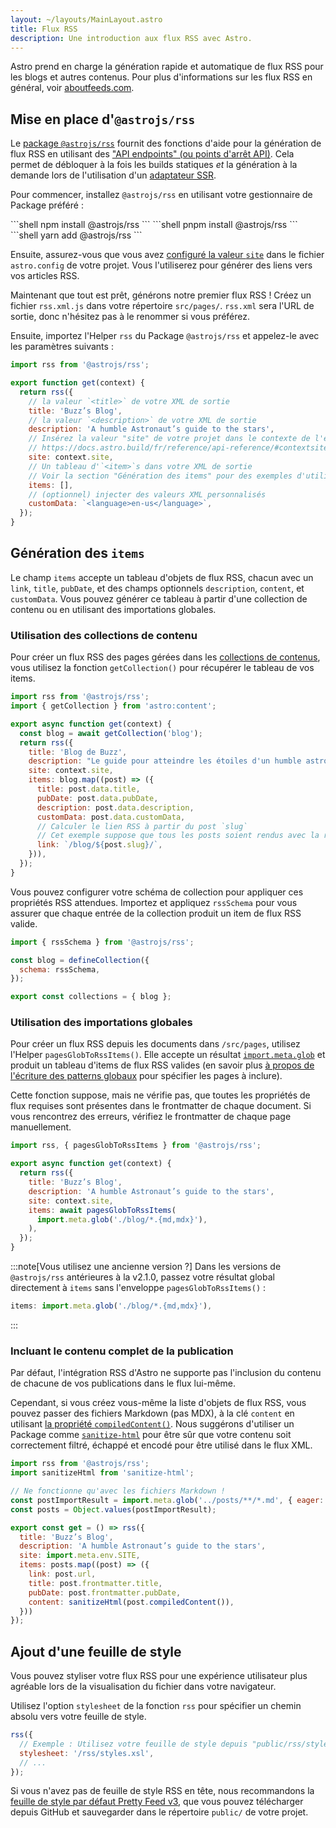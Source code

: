 ```yaml
---
layout: ~/layouts/MainLayout.astro
title: Flux RSS
description: Une introduction aux flux RSS avec Astro.
---
```



Astro prend en charge la génération rapide et automatique de flux RSS pour les blogs et autres contenus. Pour plus d'informations sur les flux RSS en général, voir [aboutfeeds.com](https://aboutfeeds.com/).

## Mise en place d'`@astrojs/rss`

Le [package `@astrojs/rss`](https://github.com/withastro/astro/tree/main/packages/astro-rss) fournit des fonctions d'aide pour la génération de flux RSS en utilisant des ["API endpoints" (ou points d'arrêt API)](/fr/core-concepts/endpoints/#points-de-terminaison-statiques). Cela permet de débloquer à la fois les builds statiques _et_ la génération à la demande lors de l'utilisation d'un [adaptateur SSR](/fr/guides/server-side-rendering/#activation-du-mode-ssr-dans-votre-projet).

Pour commencer, installez `@astrojs/rss` en utilisant votre gestionnaire de Package préféré :


<PackageManagerTabs>
  <Fragment slot="npm">
    ```shell
    npm install @astrojs/rss
    ```
  </Fragment>
  <Fragment slot="pnpm">
    ```shell
    pnpm install @astrojs/rss
    ```
  </Fragment>
  <Fragment slot="yarn">
    ```shell
    yarn add @astrojs/rss
    ```
  </Fragment>
</PackageManagerTabs>

Ensuite, assurez-vous que vous avez [configuré la valeur `site`](/fr/reference/configuration-reference/#site) dans le fichier `astro.config` de votre projet. Vous l'utiliserez pour générer des liens vers vos articles RSS.

Maintenant que tout est prêt, générons notre premier flux RSS ! Créez un fichier `rss.xml.js` dans votre répertoire `src/pages/`. `rss.xml` sera l'URL de sortie, donc n'hésitez pas à le renommer si vous préférez.

Ensuite, importez l'Helper `rss` du Package `@astrojs/rss` et appelez-le avec les paramètres suivants :

```js title="src/pages/rss.xml.js"
import rss from '@astrojs/rss';

export function get(context) {
  return rss({
    // la valeur `<title>` de votre XML de sortie
    title: 'Buzz’s Blog',
    // la valeur `<description>` de votre XML de sortie
    description: 'A humble Astronaut’s guide to the stars',
    // Insérez la valeur "site" de votre projet dans le contexte de l'endpoint.
    // https://docs.astro.build/fr/reference/api-reference/#contextsite
    site: context.site,
    // Un tableau d'`<item>`s dans votre XML de sortie
    // Voir la section "Génération des items" pour des exemples d'utilisation des collections de contenu et des importations glob.
    items: [],
    // (optionnel) injecter des valeurs XML personnalisés
    customData: `<language>en-us</language>`,
  });
}
```

## Génération des `items`

Le champ `items` accepte un tableau d'objets de flux RSS, chacun avec un `link`, `title`, `pubDate`, et des champs optionnels `description`, `content`, et `customData`. Vous pouvez générer ce tableau à partir d'une collection de contenu ou en utilisant des importations globales.

### Utilisation des collections de contenu

Pour créer un flux RSS des pages gérées dans les [collections de contenus](/fr/guides/content-collections/), vous utilisez la fonction `getCollection()` pour récupérer le tableau de vos items.


```js title="src/pages/rss.xml.js" "items:" "const blog = await getCollection('blog');"
import rss from '@astrojs/rss';
import { getCollection } from 'astro:content';

export async function get(context) {
  const blog = await getCollection('blog');
  return rss({
    title: 'Blog de Buzz',
    description: "Le guide pour atteindre les étoiles d'un humble astronaute",
    site: context.site,
    items: blog.map((post) => ({
      title: post.data.title,
      pubDate: post.data.pubDate,
      description: post.data.description,
      customData: post.data.customData,
      // Calculer le lien RSS à partir du post `slug`
      // Cet exemple suppose que tous les posts soient rendus avec la route `/blog/[slug]`
      link: `/blog/${post.slug}/`,
    })),
  });
}
```

Vous pouvez configurer votre schéma de collection pour appliquer ces propriétés RSS attendues. Importez et appliquez `rssSchema` pour vous assurer que chaque entrée de la collection produit un item de flux RSS valide.

```js title="src/content/config.ts" "rssSchema"
import { rssSchema } from '@astrojs/rss';

const blog = defineCollection({
  schema: rssSchema,
});

export const collections = { blog };
```

### Utilisation des importations globales

<Since v="2.1.0" pkg="@astrojs/rss" />

Pour créer un flux RSS depuis les documents dans `/src/pages`, utilisez l'Helper `pagesGlobToRssItems()`. Elle accepte un résultat [`import.meta.glob`](https://vitejs.dev/guide/features.html#glob-import) et produit un tableau d'items de flux RSS valides (en savoir plus [à propos de l'écriture des patterns globaux](/fr/guides/imports/#glob-patterns) pour spécifier les pages à inclure).

Cette fonction suppose, mais ne vérifie pas, que toutes les propriétés de flux requises sont présentes dans le frontmatter de chaque document. Si vous rencontrez des erreurs, vérifiez le frontmatter de chaque page manuellement.

```js title="src/pages/rss.xml.js" "pagesGlobToRssItems" "await pagesGlobToRssItems("
import rss, { pagesGlobToRssItems } from '@astrojs/rss';

export async function get(context) {
  return rss({
    title: 'Buzz’s Blog',
    description: 'A humble Astronaut’s guide to the stars',
    site: context.site,
    items: await pagesGlobToRssItems(
      import.meta.glob('./blog/*.{md,mdx}'),
    ),
  });
}
```

:::note[Vous utilisez une ancienne version ?]
Dans les versions de `@astrojs/rss` antérieures à la v2.1.0, passez votre résultat global directement à `items` sans l'enveloppe `pagesGlobToRssItems()` :
```js
items: import.meta.glob('./blog/*.{md,mdx}'),
```
:::

### Incluant le contenu complet de la publication

<Since v="1.6.14" />

Par défaut, l'intégration RSS d'Astro ne supporte pas l'inclusion du contenu de chacune de vos publications dans le flux lui-même.

Cependant, si vous créez vous-même la liste d'objets de flux RSS, vous pouvez passer des fichiers Markdown (pas MDX), à la clé `content` en utilisant [la propriété `compiledContent()`](/fr/guides/markdown-content/#exported-properties). Nous suggérons d'utiliser un Package comme [`sanitize-html`](https://www.npmjs.com/package/sanitize-html) pour être sûr que votre contenu soit correctement filtré, échappé et encodé pour être utilisé dans le flux XML.

```js ins={2, 16} title={src/pages/rss.xml.js}
import rss from '@astrojs/rss';
import sanitizeHtml from 'sanitize-html';

// Ne fonctionne qu'avec les fichiers Markdown !
const postImportResult = import.meta.glob('../posts/**/*.md', { eager: true }); 
const posts = Object.values(postImportResult);

export const get = () => rss({
  title: 'Buzz’s Blog',
  description: 'A humble Astronaut’s guide to the stars',
  site: import.meta.env.SITE,
  items: posts.map((post) => ({
    link: post.url,
    title: post.frontmatter.title,
    pubDate: post.frontmatter.pubDate,
    content: sanitizeHtml(post.compiledContent()),
  }))
});
```

## Ajout d'une feuille de style

Vous pouvez styliser votre flux RSS pour une expérience utilisateur plus agréable lors de la visualisation du fichier dans votre navigateur.

Utilisez l'option `stylesheet` de la fonction `rss` pour spécifier un chemin absolu vers votre feuille de style.

```js
rss({
  // Exemple : Utilisez votre feuille de style depuis "public/rss/styles.xsl"
  stylesheet: '/rss/styles.xsl',
  // ...
});
```

Si vous n'avez pas de feuille de style RSS en tête, nous recommandons la [feuille de style par défaut Pretty Feed v3](https://github.com/genmon/aboutfeeds/blob/main/tools/pretty-feed-v3.xsl), que vous pouvez télécharger depuis GitHub et sauvegarder dans le répertoire `public/` de votre projet.
